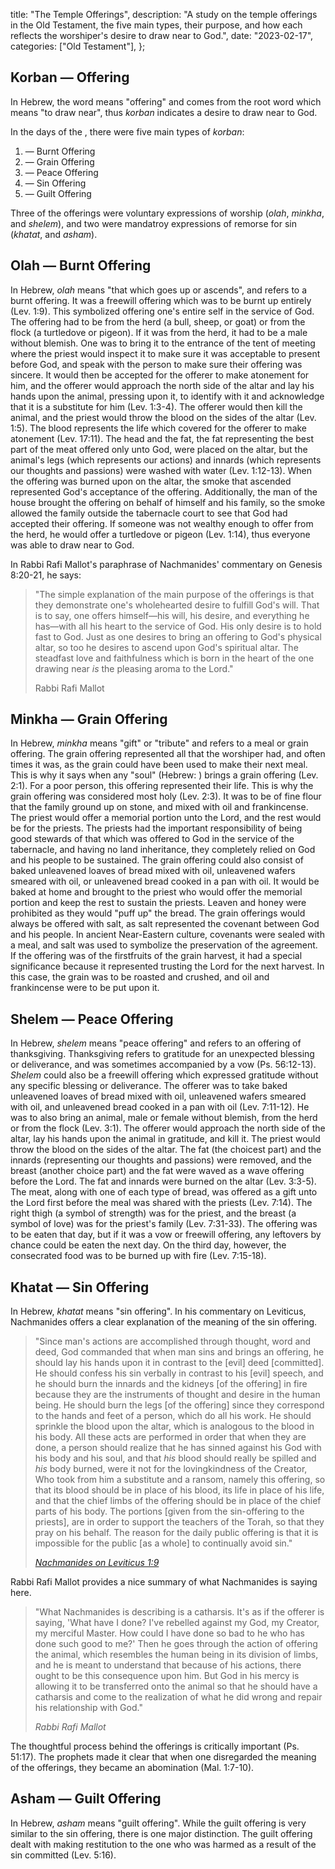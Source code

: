   title: "The Temple Offerings",
  description: "A study on the temple offerings in the Old Testament, the five main types, their purpose, and how each reflects the worshiper's desire to draw near to God.",
  date: "2023-02-17",
  categories: ["Old Testament"],
};

## Korban — Offering

In Hebrew, the word *<Definition lang="hebrew" anchor="korban" text="korban" />* means "offering" and comes from the root word *<Definition lang="hebrew" anchor="karav" text="karav" />* which means "to draw near", thus *korban* indicates a desire to draw near to God.

In the days of the *<Definition lang="hebrew" anchor="mishkan" text="mishkan" />*, there were five main types of *korban*:

1. *<Definition lang="hebrew" anchor="olah" text="Olah" />* — Burnt Offering
2. *<Definition lang="hebrew" anchor="minkha" text="Minkha" />* — Grain Offering
3. *<Definition lang="hebrew" anchor="shelem" text="Shelem" />* — Peace Offering
4. *<Definition lang="hebrew" anchor="khatat" text="Khatat" />* — Sin Offering
5. *<Definition lang="hebrew" anchor="asham" text="Asham" />* — Guilt Offering

Three of the offerings were voluntary expressions of worship (*olah*, *minkha*, and *shelem*), and two were mandatroy expressions of remorse for sin (*khatat*, and *asham*).

## Olah — Burnt Offering

In Hebrew, *olah* means "that which goes up or ascends", and refers to a burnt offering. It was a freewill offering which was to be burnt up entirely (Lev. 1:9). This symbolized offering one's entire self in the service of God. The offering had to be from the herd (a bull, sheep, or goat) or from the flock (a turtledove or pigeon). If it was from the herd, it had to be a male without blemish. One was to bring it to the entrance of the tent of meeting where the priest would inspect it to make sure it was acceptable to present before God, and speak with the person to make sure their offering was sincere. It would then be accepted for the offerer to make atonement for him, and the offerer would approach the north side of the altar and lay his hands upon the animal, pressing upon it, to identify with it and acknowledge that it is a substitute for him (Lev. 1:3-4). The offerer would then kill the animal, and the priest would throw the blood on the sides of the altar (Lev. 1:5). The blood represents the life which covered for the offerer to make atonement (Lev. 17:11). The head and the fat, the fat representing the best part of the meat offered only unto God, were placed on the altar, but the animal's legs (which represents our actions) and innards (which represents our thoughts and passions) were washed with water (Lev. 1:12-13). When the offering was burned upon on the altar, the smoke that ascended represented God's acceptance of the offering. Additionally, the man of the house brought the offering on behalf of himself and his family, so the smoke allowed the family outside the tabernacle court to see that God had accepted their offering. If someone was not wealthy enough to offer from the herd, he would offer a turtledove or pigeon (Lev. 1:14), thus everyone was able to draw near to God.

In Rabbi Rafi Mallot's paraphrase of Nachmanides' commentary on Genesis 8:20-21, he says:

> "The simple explanation of the main purpose of the offerings is that they demonstrate one's wholehearted desire to fulfill God's will. That is to say, one offers himself—his will, his desire, and everything he has—with all his heart to the service of God. His only desire is to hold fast to God. Just as one desires to bring an offering to God's physical altar, so too he desires to ascend upon God's spiritual altar. The steadfast love and faithfulness which is born in the heart of the one drawing near *is* the pleasing aroma to the Lord."
>
> Rabbi Rafi Mallot

## Minkha — Grain Offering

In Hebrew, *minkha* means "gift" or "tribute" and refers to a meal or grain offering. The grain offering represented all that the worshiper had, and often times it was, as the grain could have been used to make their next meal. This is why it says when any "soul" (Hebrew: *<Definition lang="hebrew" anchor="nephesh" text="nephesh" />*) brings a grain offering (Lev. 2:1). For a poor person, this offering represented their life. This is why the grain offering was considered most holy (Lev. 2:3). It was to be of fine flour that the family ground up on stone, and mixed with oil and frankincense. The priest would offer a memorial portion unto the Lord, and the rest would be for the priests. The priests had the important responsibility of being good stewards of that which was offered to God in the service of the tabernacle, and having no land inheritance, they completely relied on God and his people to be sustained. The grain offering could also consist of baked unleavened loaves of bread mixed with oil, unleavened wafers smeared with oil, or unleavened bread cooked in a pan with oil. It would be baked at home and brought to the priest who would offer the memorial portion and keep the rest to sustain the priests. Leaven and honey were prohibited as they would "puff up" the bread. The grain offerings would always be offered with salt, as salt represented the covenant between God and his people. In ancient Near-Eastern culture, covenants were sealed with a meal, and salt was used to symbolize the preservation of the agreement. If the offering was of the firstfruits of the grain harvest, it had a special significance because it represented trusting the Lord for the next harvest. In this case, the grain was to be roasted and crushed, and oil and frankincense were to be put upon it.

## Shelem — Peace Offering

In Hebrew, *shelem* means "peace offering" and refers to an offering of thanksgiving. Thanksgiving refers to gratitude for an unexpected blessing or deliverance, and was sometimes accompanied by a vow (Ps. 56:12-13). *Shelem* could also be a freewill offering which expressed gratitude without any specific blessing or deliverance. The offerer was to take baked unleavened loaves of bread mixed with oil, unleavened wafers smeared with oil, and unleavened bread cooked in a pan with oil (Lev. 7:11-12). He was to also bring an animal, male or female without blemish, from the herd or from the flock (Lev. 3:1). The offerer would approach the north side of the altar, lay his hands upon the animal in gratitude, and kill it. The priest would throw the blood on the sides of the altar. The fat (the choicest part) and the innards (representing our thoughts and passions) were removed, and the breast (another choice part) and the fat were waved as a wave offering before the Lord. The fat and innards were burned on the altar (Lev. 3:3-5). The meat, along with one of each type of bread, was offered as a gift unto the Lord first before the meal was shared with the priests (Lev. 7:14). The right thigh (a symbol of strength) was for the priest, and the breast (a symbol of love) was for the priest's family (Lev. 7:31-33). The offering was to be eaten that day, but if it was a vow or freewill offering, any leftovers by chance could be eaten the next day. On the third day, however, the consecrated food was to be burned up with fire (Lev. 7:15-18).

## Khatat — Sin Offering

In Hebrew, *khatat* means "sin offering". In his commentary on Leviticus, Nachmanides offers a clear explanation of the meaning of the sin offering.

> "Since man's actions are accomplished through thought, word and deed, God commanded that when man sins and brings an offering, he should lay his hands upon it in contrast to the [evil] deed [committed]. He should confess his sin verbally in contrast to his [evil] speech, and he should burn the innards and the kidneys [of the offering] in fire because they are the instruments of thought and desire in the human being. He should burn the legs [of the offering] since they correspond to the hands and feet of a person, which do all his work. He should sprinkle the blood upon the altar, which is analogous to the blood in his body. All these acts are performed in order that when they are done, a person should realize that he has sinned against his God with his body and his soul, and that *his* blood should really be spilled and *his* body burned, were it not for the lovingkindness of the Creator, Who took from him a substitute and a ransom, namely this offering, so that its blood should be in place of his blood, its life in place of his life, and that the chief limbs of the offering should be in place of the chief parts of his body. The portions [given from the sin-offering to the priests], are in order to support the teachers of the Torah, so that they pray on his behalf. The reason for the daily public offering is that it is impossible for the public [as a whole] to continually avoid sin."
>
> <cite>[Nachmanides on Leviticus 1:9](https://www.sefaria.org/Ramban_on_Leviticus.1.9.1?lang=en)</cite>

Rabbi Rafi Mallot provides a nice summary of what Nachmanides is saying here.

> "What Nachmanides is describing is a catharsis. It's as if the offerer is saying, 'What have I done? I've rebelled against my God, my Creator, my merciful Master. How could I have done so bad to he who has done such good to me?' Then he goes through the action of offering the animal, which resembles the human being in its division of limbs, and he is meant to understand that because of his actions, there ought to be this consequence upon him. But God in his mercy is allowing it to be transferred onto the animal so that he should have a catharsis and come to the realization of what he did wrong and repair his relationship with God."
>
> <cite>Rabbi Rafi Mallot</cite>

The thoughtful process behind the offerings is critically important (Ps. 51:17). The prophets made it clear that when one disregarded the meaning of the offerings, they became an abomination (Mal. 1:7-10).

## Asham — Guilt Offering

In Hebrew, *asham* means "guilt offering". While the guilt offering is very similar to the sin offering, there is one major distinction. The guilt offering dealt with making restitution to the one who was harmed as a result of the sin committed (Lev. 5:16).
